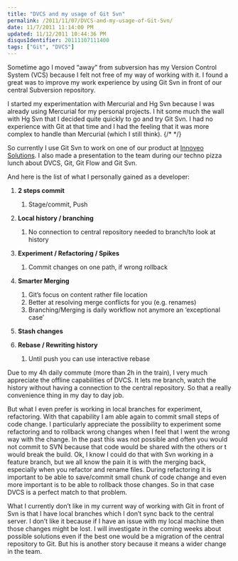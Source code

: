 ```yaml
---
title: "DVCS and my usage of Git Svn"
permalink: /2011/11/07/DVCS-and-my-usage-of-Git-Svn/
date: 11/7/2011 11:14:00 PM
updated: 11/12/2011 10:44:36 PM
disqusIdentifier: 20111107111400
tags: ["Git", "DVCS"]
---
```

Sometime ago I moved “away” from subversion has my Version Control System (VCS) because I felt not free of my way of working with it. I found a great was to improve my work experience by using Git Svn in front of our central Subversion repository.

I started my experimentation with Mercurial and Hg Svn because I was already using Mercurial for my personal projects. I hit some much the wall with Hg Svn that I decided quite quickly to go and try Git Svn. I had no experience with Git at that time and I had the feeling that it was more complex to handle than Mercurial (which I still think).
{/* <!-- more --> */}

So currently I use Git Svn to work on one of our product at [Innoveo Solutions](http://www.innoveo.com/). I also made a presentation to the team during our techno pizza lunch about DVCS, Git, Git Flow and Git Svn.

And here is the list of what I personally gained as a developer:

1.  **2 steps commit**

    1.  Stage/commit, Push    
2.  **Local history / branching**

    1.  No connection to central repository needed to branch/to look at history    
3.  **Experiment / Refactoring / Spikes**

    1.  Commit changes on one path, if wrong rollback    
4.  **Smarter Merging**

    1.  Git’s focus on content rather file location 
    2.  Better at resolving merge conflicts for you (e.g. renames) 
    3.  Branching/Merging is daily workflow not anymore an ‘exceptional case’    
5.  **Stash changes**
6.  **Rebase / Rewriting history**      

    1.  Until push you can use interactive rebase      

Due to my 4h daily commute (more than 2h in the train), I very much appreciate the offline capabilities of DVCS. It lets me branch, watch the history without having a connection to the central repository. So that a really convenience thing in my day to day job.

But what I even prefer is working in local branches for experiment, refactoring. With that capability I am able again to commit small steps of code change. I particularly appreciate the possibility to experiment some refactoring and to rollback wrong changes when I feel that I went the wrong way with the change. In the past this was not possible and often you would not commit to SVN because that code would be shared with the others or t would break the build. Ok, I know I could do that with Svn working in a feature branch, but we all know the pain it is with the merging back, especially when you refactor and rename files. During refactoring it is important to be able to save/commit small chunk of code change and even more important is to be able to rollback those changes. So in that case DVCS is a perfect match to that problem.

What I currently don’t like in my current way of working with Git in front of Svn is that I have local branches which I don’t sync back to the central server. I don’t like it because if I have an issue with my local machine then those changes might be lost. I will investigate in the coming weeks about possible solutions even if the best one would be a migration of the central repository to Git. But his is another story because it means a wider change in the team.
